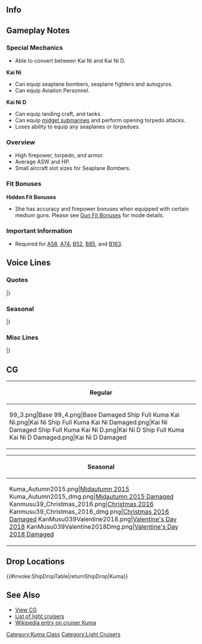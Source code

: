 ==Info==
{{KanmusuInfo|ID=039}}
{{KanmusuInfo|ID=039a}}
{{KanmusuInfo|ID=452}}
{{KanmusuInfo|ID=457}}

==Gameplay Notes==
===Special Mechanics===
* Able to convert between Kai Ni and Kai Ni D.

'''Kai Ni'''
* Can equip seaplane bombers, seaplane fighters and autogyros.
* Can equip Aviation Personnel.

'''Kai Ni D'''
* Can equip landing craft, and tanks.
* Can equip [[:Category:Midget_Submarine|midget submarines]] and perform opening torpedo attacks.
* Loses ability to equip any seaplanes or torpedoes.

===Overview===
* High firepower, torpedo, and armor.
* Average ASW and HP.
* Small aircraft slot sizes for Seaplane Bombers.

===Fit Bonuses===
{{:{{BASEPAGENAME}}/Equipment Bonuses}}
{{clear}}

'''Hidden Fit Bonuses'''
* She has accuracy and firepower bonuses when equipped with certain medium guns. Please see [[Gun Fit Bonuses]] for mode details.

===Important Information===
* Required for [[Quests#A58|A58]], [[Quests#A74|A74]], [[Quests#B52|B52]], [[Quests#B85|B85]], and [[Quests#B163|B163]].

==Voice Lines==
===Quotes===
{{ShipquoteHeader}}
{{ShipquoteKai
|scenario = Introduction
|origin = クマー。よろしくだクマ。
|translation = Kuma~ Nice to meet you-kuma.<ref>Her verbal tic is '-kuma'.</ref>
|audio = Kuma-Introduction.ogg
}}
{{ShipquoteKai|scenario = Introduction|kai2 = true
|origin = クーマー！今日も頑張るクマ！
|translation = Kuumaa! I'll work hard today too-kuma!
}}
{{ShipquoteKai
|scenario = Library
|origin = 球磨型軽巡洋艦の1番艦、球磨だクマ。
佐世保生まれだクマ。
ちょっと古いところもあるけど、頑張るクマー。
|translation = I'm the 1st ship of the Kuma-class light cruisers, Kuma-kuma.
I was born in Sasebo-kuma.
Though I'm a bit outdated, I'll do my best-kuma.<ref>She was commissioned in 1920, making her a bit outdated by the time World War 2 begun.</ref>
|audio = Kuma-Library.ogg
}}
{{ShipquoteKai
|scenario = Secretary 1
|origin = クマ？
|translation = Kuma?
|audio = Kuma-Secretary_1.ogg
}}
{{ShipquoteKai
|scenario = Secretary 2
|origin =呼んだクマ？
|translation = Did you call me-kuma?
|audio = Kuma-Secretary_2.ogg
}}
{{ShipquoteKai|scenario = Secretary 2|kai2 = true
|origin = 改装されたクマ。呼んだクマ？
|translation = I've been upgraded-kuma. Did you call-kuma?
}}
{{ShipquoteKai
|scenario = Secretary 3
|origin = なでなでしないでほしいクマー。ぬいぐるみじゃないクマー。
|translation = I wish you'd stop patting my head-kuma. I'm not a teddy bear-kuma.
|audio = Kuma-Secretary_3.ogg
}}
{{ShipquoteKai
|scenario = Secretary Idle
|kai = yes
|origin = クマー…クマー…べ、別に退屈してないクマ。充実してるクマ！
|translation = Kuma... kuma... I-I'm not bored at all-kuma. I'm enjoying myself-kuma!
|audio = Kuma-Idle.ogg
}}
{{ShipquoteKai
|scenario = Secretary (Married)
|origin = てーとく、お疲れだクマー。たまにはゆっくり休むといいクマー。
|translation = Thanks for your hard work, Admiral-kuma. It's fine to rest once in a while-kuma.
|audio = Kuma-Wedding_Line.ogg
}}
{{ShipquoteKai
|scenario = Wedding
|origin = ふっふっふ～、提督が釣れたクマー。もう離さないクマー。クマクマー！
|translation =Fufufu~ I've got you-kuma. I won't let you go-kuma. Kumakuma!
|audio = Kuma-Wedding.ogg
}}
{{ShipquoteKai
|scenario = Looking At Scores
|origin = お手紙が届いてるクマー。
|translation = A letter has arrived-kuma.
|audio = Kuma-Looking_At_Scores.ogg
}}
{{ShipquoteKai|scenario = Looking At Scores|kai2 = true
|origin = 情報を見るクマ？はい来たクマ。
|translation = You want to view the information-kuma? Here you go-kuma.
}}
{{ShipquoteKai
|scenario = Joining the Fleet
|origin = 球磨、出撃するクマー！
|translation = Kuma, sortieing-kuma!
|audio = Kuma-Joining_A_Fleet.ogg
}}
{{ShipquoteKai
|scenario = Equipment 1
|origin = ふっふっふ～、強くなったクマー。<ref>Shared with Supply before Kai.</ref>
|translation = Fufufu~ I got stronger-kuma.
|audio = Kuma-Equipment_1.ogg
}}
{{ShipquoteKai
|scenario = Equipment 2
|origin = ふふふ～ん♪よい感じだクマー。
|translation = Fufufu~♪ This feels good-kuma.
|audio = Kuma-Equipment_2.ogg
}}
{{ShipquoteKai|scenario = Equipment 2|kai2 = true
|origin = 安心だクマ！
|translation = This is reassuring-kuma!
}}
{{ShipquoteKai|scenario = Equipment 2|kai2d = true
|origin = 安心だクマ！
|translation = This is reassuring-kuma!
}}
{{ShipquoteKai
|scenario = Equipment 3
|origin = クマぁ♪
|translation = Kuma~♪
|audio = Kuma-Equipment_3.ogg
}}
{{ShipquoteKai
|scenario = Supply
|kai = yes
|origin = 助かるクマー！
|translation = This helps-kuma!
|audio = KumaKai-Supply.ogg
}}
{{ShipquoteKai
|scenario = Docking Minor
|origin = ゆとりの行動をするクマ。
|translation = I'll take it slow-kuma.
|audio = Kuma-Docking_Minor.ogg
}}
{{ShipquoteKai|scenario = Docking Minor|kai2 = true
|origin = 大人のクマはゆとりの行動をするクマ。
|translation = I know how to take it slow because I'm mature-kuma.
}}
{{ShipquoteKai
|scenario = Docking Major
|origin = もう少しで死ぬところだったクマー！
|translation = Just a little bit more and I'd have died-kuma!
|audio = Kuma-Docking_Major.ogg
}}
{{ShipquoteKai
|scenario = Construction
|origin =新造艦ができたクマー。
|translation = A new ship has just been built-kuma.
|audio = Kuma-Construction.ogg
}}
{{ShipquoteKai
|scenario = Returning from Sortie
|origin = 作戦終了。報告見るクマ？
|translation = Operation over. Do you want to see the report-kuma?
|audio = Kuma-Returning_From_Sortie.ogg
}}
{{ShipquoteKai
|scenario = Starting a Sortie
|origin = 球磨を選ぶとはいい選択クマ！
|translation = Picking me was a good choice-kuma!
|audio = Kuma-Starting_A_Sortie.ogg
}}
{{ShipquoteKai
|scenario = Starting a Battle
|origin =なめるなクマー！
|translation = Don't underestimate me-kuma!
|audio = Kuma-Battle_Start.ogg
}}
{{ShipquoteKai
|scenario = Attack
|origin =左舷に敵艦だクマ！
|translation = Enemy ships to port-kuma!
|audio = Kuma-Attack.ogg
}}
{{ShipquoteKai|scenario = Attack|kai2 = true
|origin = 敵艦、発見。球磨の実力を見るクマ！
|translation = Enemy ships spotted. I'll show you what I can really do-kuma!
}}
{{ShipquoteKai
|scenario = Night Attack
|origin = 魚雷発射クマー！
|translation = Launch torpedoes-kuma!
|audio = Kuma-Night_Attack.ogg
}}
{{ShipquoteKai|scenario = Night Attack|kai2d = true
|origin = クマ、クマ！
|translation = Kuma kuma!
}}
{{ShipquoteKai
|scenario = Night Battle
|origin = 追撃戦に移るクマー！
|translation = Commence pursuit-kuma!
|audio = Kuma-Night_Battle.ogg
}}
{{ShipquoteKai|scenario = Night Battle|kai2 = true
|origin = 夜戦で仕上げるクマ。クーマー！
|translation = Let's finish them off at night-kuma. Kuuumaaa!
}}
{{ShipquoteKai
|scenario = MVP
|origin = 意外に優秀なクマちゃんって、よく言われるクマ。
|translation = I've been told that I'm a surprisingly exellent kuma-chan-kuma.<ref>'Kuma-chan' usually refers to 'teddy bears' in Japan. </ref>
|audio = Kuma-MVP.ogg
}}
{{ShipquoteKai|scenario = MVP|kai2 = true
|origin = やるときはやる球磨ちゃんって言われてるクマ。
|translation = They call me "Pinch-hitter Kuma"-kuma.
}}
{{ShipquoteKai
|scenario = Minor Damage 1
|origin = おぉー！
|translation = Ooh~!
|audio = Kuma-Minor_Damage_1.ogg
}}
{{ShipquoteKai
|scenario = Minor Damage 2
|origin = 被弾クマー！
|translation = I'm hit-kuma!
|audio = Kuma-Minor_Damage_2.ogg
}}
{{ShipquoteKai
|scenario = Major Damage
|origin = クマをこんな姿にするなんて･･･屈辱だクマ･･･
|translation = How humiliating... for me to look like this-kuma...
|audio = Kuma-Major_Damage.ogg
}}
{{ShipquoteKai
|scenario = Sunk
|origin = この球磨をもってしても…ここまでクマ…
|translation = I did what I could... but this is as far as I go-kuma...
|audio = Kuma-Sunk.ogg
}}
|} <references/>

{{clear}}

===Seasonal===
{{SeasonalHeaderOld}}
{{SeasonalQuote
|scenario = [[Seasonal/Rainy_Season_2015|Rainy Season 2015]]
|origin = 梅雨は苦手だクマ…。ク～マ～…ク～マ～…。あ、雨は苦手だクマ…。ク～マ～…
|translation =	I don’t like the rainy season-kuma… Kumaaa… Kumaaa… I don’t like the rain… Kumaaa…
|audio = Kuma_Rainy_Season_Sec1_2015.ogg
|notes = 
}}
{{SeasonalQuote
|scenario = [[Seasonal/Mid_Summer_Season_Update|Midsummer 2015]]
|origin = 夏だー！！泳ぎに行くクマー。球磨の河泳ぎのテクニックを見るクマ！シャケも捕るクマ。…あぁ、冗談だクマよ？
|translation = It’s summer!! Let’s go swimming-kuma. I’ll show you my river swimming technique-kuma! I can even catch salmon-kuma. …Ah, that was a joke you know-kuma?	
|audio = Kuma_Mid_Summer.ogg
|notes =
}}
{{SeasonalQuote
|scenario = [[Seasonal/Mid_Autumn_2015_Seasonal_Update|Midautumn 2015]]
|origin = クゥ～マ～、クマ、クマ?
|translation =	Ku~ma~, Kuma, Kuma?
|audio = Kuma_Mid_Autumn2015.ogg
|notes =
}}
{{SeasonalQuote
|scenario = [[Seasonal/End_of_Year_2015|End of Year 2015]]
|origin = 大掃除だくま。球磨も頑張るくま。でも、もう飽きたくま。逃げるくま！
|translation =	It’s spring cleaning-kuma. I’ll do my best-kuma. But I’m already tired of it-kuma. I’m outta here-kuma!
|audio = Kuma_Year_End_2015_Sec1.ogg
|notes = 
}}
{{SeasonalQuote
|scenario = [[Seasonal/New_Year_2016|New Year 2016]]
|origin = あけだクマ！おめでとうクマ！今年も頑張るクマ？ク～マ～
|translation =	It’s a new year-kuma! Congrats-kuma! Work hard this year-kuma? Ku~ ma~
|audio = Kuma_New_Years_Day_2016.ogg
|notes = 
}}
{{SeasonalQuote
|scenario = [[Seasonal/Valentine%27s_Day_2016|Valentine’s Day 2016]]
|origin = 提督ぅ…これあげるくま。大丈夫くま。中身はチョコだくま。安心食べるといいくま。
|translation =	Admiral… This is for you-kuma. Don’t worry-kuma. It’s chocolate inside-kuma. So just eat it-kuma.
|audio = Kuma_Valentine_Sec1.ogg
|notes = 
}}
{{SeasonalQuote
|scenario = [[Seasonal/Third_Anniversary|3rd Anniversary]]
|origin = まさかの三周年だくま。球磨も驚きだくま。でも、おもでたいくま。くま！
|translation =	It can’t really be the 3rd Anniversary-kuma. I’m shocked-kuma. But, congratulations-kuma! Kuma!
|audio = Kuma_3rd_Anniversary_Sec1.mp3
|notes = 
}}
{{SeasonalQuote
|scenario = [[Seasonal/Setsubun_2017|Setsubun 2017]]
|origin = 節分だクマ。豆を投げるクマ。目標は…木曾！…わやめて。…大井！…もやめて。えぇ、多摩だクマ！……多摩、すまんクマ。
|translation =	It’s Setsubun-kuma. I’m going to throw beans-kuma. The target is… Kiso! …Better not… Ooi! …Better not either. Eh, it’ll be Tama-kuma! …Forgive me, Tama.
|audio = Kuma_Setsubun_2017.mp3
|notes = 
}}
{{SeasonalQuote
|scenario = [[Seasonal/Saury_2017|Saury Festival 2017]]
|origin = 秋刀魚だクマ？鮭じゃないクマ？まあ、いいクマ…やってやるぜクマ！クーマー。
|translation =	Sanma-kuma? Not salmon-kuma? Fine then-kuma… I’ll give it a shot-kuma! Kuuumaaa.
|audio = Kuma_Sec1_Saury_2017.mp3
|notes = 
}}
{{SeasonalQuote
|scenario = [[Seasonal/Fifth_Anniversary|5th Anniversary]]
|origin = まさかの五周年だクマ。球磨もおどろきだクマ。でも、おめでたいクマ。クーマー。
|translation =	I can’t believe it’s the 5th Anniversary-kuma. I’m surprised too-kuma. But, congratulations-kuma. Kuumaa.
|audio = Kuma_5th_Anniversary_Sec1.mp3
|notes = 
}}
{{SeasonalQuote
|scenario = [[Seasonal/Sixth_Anniversary|6th Anniversary]]
|origin = まさか、まさかの六周年だクマ！球磨も超驚きだクマ。でも、おめでたいクマ。クーマ！クマ、クマ！
|translation =	I really can't believe it's the 6th Anniversary-kuma! I'm really surprised-kuma! But, I'm happy-kuma! Kuuumaaa! Kuma, kuma!
|audio = Kuma_6th_Anniversary_Sec1.mp3
|notes = 
}}
{{SeasonalQuote
|scenario = [[Seasonal/Seventh_Anniversary|7th Anniversary]]
|origin = 	まさか、まさかの七周年だクマ。球磨は呆れたクマ。でも本当におめでたいクマ。クマ、クーマー！
|translation =	It's seriously the 7th Anniversary. I'm shocked. But it's a really special day. Kuma kuumaaa!
|audio = Kuma_7th_Anniversary_Secretary_1.mp3
|notes = 
}}
|}<references/>

{{clear}}

===Misc Lines===
{{SeasonalHeaderOld}}
{{SeasonalQuote
|scenario = [[Summer_2021_Event#Friend_Fleet_Voice_Lines|Summer 2021 Event]]
|origin = 球磨が来たクマ。もう安心クマ。
|translation =	I'm here-kuma. There's nothing to worry about now-kuma.
|audio = Ship_Voice_Kuma Kai Ni D_Summer_2021_Event_Friend_Fleet_1.mp3
|notes =
}}
|}<references/>

{{clear}}

==CG==
{| class="mw-collapsible mw-collapsed wikitable" style="width: 100%;"
!Regular
|-
|<gallery>
99_3.png|Base
99_4.png|Base Damaged
Ship Full Kuma Kai Ni.png|Kai Ni
Ship Full Kuma Kai Ni Damaged.png|Kai Ni Damaged
Ship Full Kuma Kai Ni D.png|Kai Ni D
Ship Full Kuma Kai Ni D Damaged.png|Kai Ni D Damaged
</gallery>
|}

{| class="mw-collapsible mw-collapsed wikitable" style="width: 100%;"
!Seasonal
|-
|<gallery>
Kuma_Autumn2015.png|[[Seasonal/Mid_Autumn_2015_Seasonal_Update|Midautumn 2015]]
Kuma_Autumn2015_dmg.png|[[Seasonal/Mid_Autumn_2015_Seasonal_Update|Midautumn 2015 Damaged]]
Kanmusu39_Christmas_2016.png|[[Seasonal/Christmas_2016|Christmas 2016]]
Kanmusu39_Christmas_2016_dmg.png|[[Seasonal/Christmas_2016|Christmas 2016 Damaged]]
KanMusu039Valentine2018.png|[[Seasonal/Valentine%27s_Day_2018|Valentine's Day 2018]]
KanMusu039Valentine2018Dmg.png|[[Seasonal/Valentine%27s_Day_2018|Valentine's Day 2018 Damaged]]
</gallery>
|}

==Drop Locations==
{{#invoke:ShipDropTable|returnShipDrop|Kuma}}



==See Also==
*[[{{PAGENAME}}/Gallery|View {{PAGENAME}} CG]]
*[[EliteCL|List of light cruisers]]
*[[wikipedia:Japanese_cruiser_Kuma|Wikipedia entry on cruiser Kuma]]
{{shiplist}}
[[Category:Kuma Class]]
[[Category:Light Cruisers]]